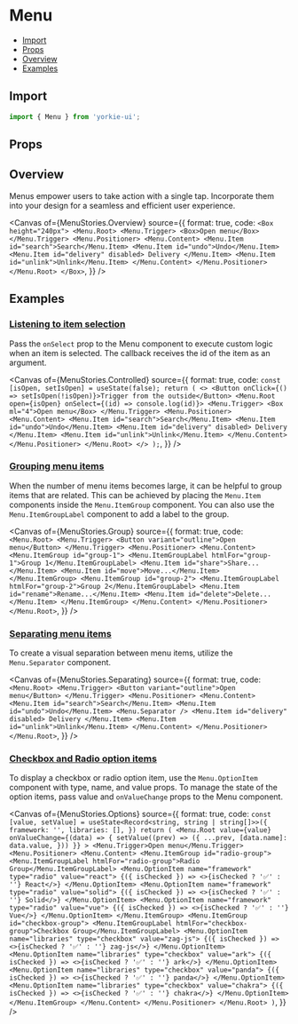# Menu


<Meta of={MenuStories} />

- [Import](#import)
- [Props](#props)
- [Overview](#overview)
- [Examples](#examples)

## Import

```jsx
import { Menu } from 'yorkie-ui';
```

## Props

<Controls />

## Overview

Menus empower users to take action with a single tap. Incorporate them into your design for a seamless and efficient user experience.

<Canvas
  of={MenuStories.Overview}
  source={{
    format: true,
    code: `
      <Box height="240px">
        <Menu.Root>
          <Menu.Trigger>
            <Box>Open menu</Box>
          </Menu.Trigger>
          <Menu.Positioner>
            <Menu.Content>
              <Menu.Item id="search">Search</Menu.Item>
              <Menu.Item id="undo">Undo</Menu.Item>
              <Menu.Item id="delivery" disabled>
                Delivery
              </Menu.Item>
              <Menu.Item id="unlink">Unlink</Menu.Item>
            </Menu.Content>
          </Menu.Positioner>
        </Menu.Root>
      </Box>
    `,
  }}
/>

## Examples

### [Listening to item selection](#controlled-menu)

Pass the `onSelect` prop to the Menu component to execute custom logic when an item is selected. The callback receives the id of the item as an argument.

<Canvas
  of={MenuStories.Controlled}
  source={{
    format: true,
    code: `
      const [isOpen, setIsOpen] = useState(false);
      return (
        <>
          <Button onClick={() => setIsOpen(!isOpen)}>Trigger from the outside</Button>
          <Menu.Root open={isOpen} onSelect={(id) => console.log(id)}>
            <Menu.Trigger>
              <Box ml="4">Open menu</Box>
            </Menu.Trigger>
            <Menu.Positioner>
              <Menu.Content>
                <Menu.Item id="search">Search</Menu.Item>
                <Menu.Item id="undo">Undo</Menu.Item>
                <Menu.Item id="delivery" disabled>
                  Delivery
                </Menu.Item>
                <Menu.Item id="unlink">Unlink</Menu.Item>
              </Menu.Content>
            </Menu.Positioner>
          </Menu.Root>
        </>
      );
    `,
  }}
/>

### [Grouping menu items](#group-menu)

When the number of menu items becomes large, it can be helpful to group items that are related. This can be achieved by placing the `Menu.Item` components inside the `Menu.ItemGroup` component.
You can also use the `Menu.ItemGroupLabel` component to add a label to the group.

<Canvas
  of={MenuStories.Group}
  source={{
    format: true,
    code: `
      <Menu.Root>
        <Menu.Trigger>
          <Button variant="outline">Open menu</Button>
        </Menu.Trigger>
        <Menu.Positioner>
          <Menu.Content>
            <Menu.ItemGroup id="group-1">
              <Menu.ItemGroupLabel htmlFor="group-1">Group 1</Menu.ItemGroupLabel>
              <Menu.Item id="share">Share...</Menu.Item>
              <Menu.Item id="move">Move...</Menu.Item>
            </Menu.ItemGroup>
            <Menu.ItemGroup id="group-2">
              <Menu.ItemGroupLabel htmlFor="group-2">Group 2</Menu.ItemGroupLabel>
              <Menu.Item id="rename">Rename...</Menu.Item>
              <Menu.Item id="delete">Delete...</Menu.Item>
            </Menu.ItemGroup>
          </Menu.Content>
        </Menu.Positioner>
      </Menu.Root>
    `,
  }}
/>

### [Separating menu items](#separating-menu)

To create a visual separation between menu items, utilize the `Menu.Separator` component.

<Canvas
  of={MenuStories.Separating}
  source={{
    format: true,
    code: `
      <Menu.Root>
        <Menu.Trigger>
          <Button variant="outline">Open menu</Button>
        </Menu.Trigger>
        <Menu.Positioner>
          <Menu.Content>
            <Menu.Item id="search">Search</Menu.Item>
            <Menu.Item id="undo">Undo</Menu.Item>
            <Menu.Separator />
            <Menu.Item id="delivery" disabled>
              Delivery
            </Menu.Item>
            <Menu.Item id="unlink">Unlink</Menu.Item>
          </Menu.Content>
        </Menu.Positioner>
      </Menu.Root>
    `,
  }}
/>

### [Checkbox and Radio option items](#options-menu)

To display a checkbox or radio option item, use the `Menu.OptionItem` component with type, name, and value props.
To manage the state of the option items, pass value and `onValueChange` props to the Menu component.

<Canvas
  of={MenuStories.Options}
  source={{
    format: true,
    code: `
      const [value, setValue] = useState<Record<string, string | string[]>>({
        framework: '',
        libraries: [],
      })
      return (
        <Menu.Root
          value={value}
          onValueChange={(data) => {
            setValue((prev) => ({
              ...prev,
              [data.name]: data.value,
            }))
          }}
        >
          <Menu.Trigger>Open menu</Menu.Trigger>
          <Menu.Positioner>
            <Menu.Content>
              <Menu.ItemGroup id="radio-group">
                <Menu.ItemGroupLabel htmlFor="radio-group">Radio Group</Menu.ItemGroupLabel>
                <Menu.OptionItem name="framework" type="radio" value="react">
                  {({ isChecked }) => <>{isChecked ? '✅' : ''} React</>}
                </Menu.OptionItem>
                <Menu.OptionItem name="framework" type="radio" value="solid">
                  {({ isChecked }) => <>{isChecked ? '✅' : ''} Solid</>}
                </Menu.OptionItem>
                <Menu.OptionItem name="framework" type="radio" value="vue">
                  {({ isChecked }) => <>{isChecked ? '✅' : ''} Vue</>}
                </Menu.OptionItem>
              </Menu.ItemGroup>
              <Menu.ItemGroup id="checkbox-group">
                <Menu.ItemGroupLabel htmlFor="checkbox-group">Checkbox Group</Menu.ItemGroupLabel>
                <Menu.OptionItem name="libraries" type="checkbox" value="zag-js">
                  {({ isChecked }) => <>{isChecked ? '✅' : ''} zag-js</>}
                </Menu.OptionItem>
                <Menu.OptionItem name="libraries" type="checkbox" value="ark">
                  {({ isChecked }) => <>{isChecked ? '✅' : ''} ark</>}
                </Menu.OptionItem>
                <Menu.OptionItem name="libraries" type="checkbox" value="panda">
                  {({ isChecked }) => <>{isChecked ? '✅' : ''} panda</>}
                </Menu.OptionItem>
                <Menu.OptionItem name="libraries" type="checkbox" value="chakra">
                  {({ isChecked }) => <>{isChecked ? '✅' : ''} chakra</>}
                </Menu.OptionItem>
              </Menu.ItemGroup>
            </Menu.Content>
          </Menu.Positioner>
        </Menu.Root>
      )
    `,
  }}
/>
